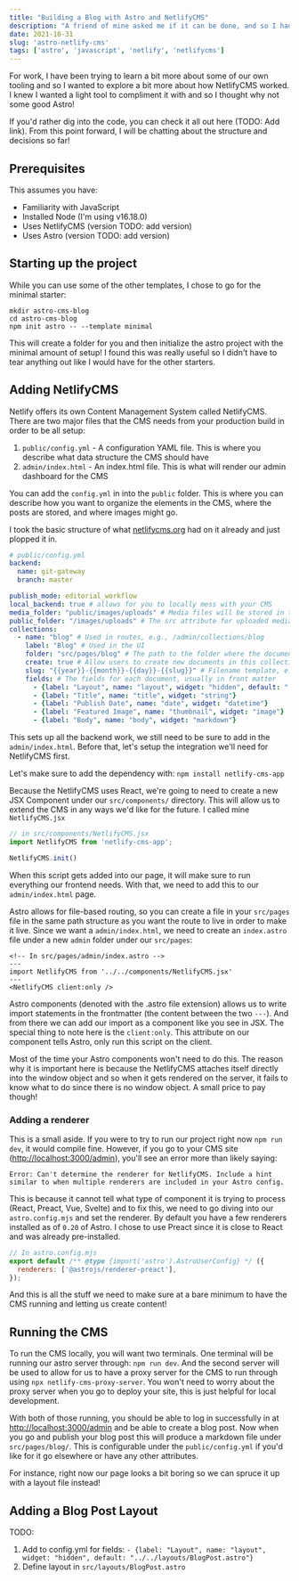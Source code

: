 ```yaml
---
title: "Building a Blog with Astro and NetlifyCMS"
description: "A friend of mine asked me if it can be done, and so I had to figure it out!"
date: 2021-10-31
slug: 'astro-netlify-cms'
tags: ['astro', 'javascript', 'netlify', 'netlifycms']
---
```


For work, I have been trying to learn a bit more about some of our own tooling and so I wanted to explore
a bit more about how NetlifyCMS worked. I knew I wanted a light tool to compliment it with and so I thought
why not some good Astro!

<Callout>
  If you'd rather dig into the code, you can check it all out here (TODO: Add link). From this point forward,
  I will be chatting about the structure and decisions so far!
</Callout>

## Prerequisites

This assumes you have:
- Familiarity with JavaScript
- Installed Node (I'm using v16.18.0)
- Uses NetlifyCMS (version TODO: add version)
- Uses Astro (version TODO: add version)

## Starting up the project

While you can use some of the other templates, I chose to go for the minimal starter:

```shell
mkdir astro-cms-blog
cd astro-cms-blog
npm init astro -- --template minimal
```

This will create a folder for you and then initialize the astro project with the
minimal amount of setup! I found this was really useful so I didn't have to tear
anything out like I would have for the other starters.

## Adding NetlifyCMS

Netlify offers its own Content Management System called NetlifyCMS. There are two
major files that the CMS needs from your production build in order to be all setup:
1. `public/config.yml` - A configuration YAML file. This is where you describe what data structure
the CMS should have
2. `admin/index.html` - An index.html file. This is what will render our admin dashboard for the CMS

You can add the `config.yml` in into the `public` folder. This is where you can describe how you want
to organize the elements in the CMS, where the posts are stored, and where images might go.

I took the basic structure of what [netlifycms.org](netlifycms.org) had on it already and just plopped it in.

```yaml
# public/config.yml
backend:
  name: git-gateway
  branch: master

publish_mode: editorial_workflow
local_backend: true # allows for you to locally mess with your CMS
media_folder: "public/images/uploads" # Media files will be stored in the repo under public/images/uploads
public_folder: "/images/uploads" # The src attribute for uploaded media will begin with /images/uploads
collections:
  - name: "blog" # Used in routes, e.g., /admin/collections/blog
    label: "Blog" # Used in the UI
    folder: "src/pages/blog" # The path to the folder where the documents are stored
    create: true # Allow users to create new documents in this collection
    slug: "{{year}}-{{month}}-{{day}}-{{slug}}" # Filename template, e.g., YYYY-MM-DD-title.md
    fields: # The fields for each document, usually in front matter
      - {label: "Layout", name: "layout", widget: "hidden", default: "../../layouts/BlogPostLayout.astro"}
      - {label: "Title", name: "title", widget: "string"}
      - {label: "Publish Date", name: "date", widget: "datetime"}
      - {label: "Featured Image", name: "thumbnail", widget: "image"}
      - {label: "Body", name: "body", widget: "markdown"}
```

This sets up all the backend work, we still need to be sure to add in the `admin/index.html`. Before that,
let's setup the integration we'll need for NetlifyCMS first.

Let's make sure to add the dependency with: `npm install netlify-cms-app`

Because the NetlifyCMS uses React, we're going to need to create a new JSX Component under our `src/components/`
directory. This will allow us to extend the CMS in any ways we'd like for the future. I called mine `NetlifyCMS.jsx`

```js
// in src/components/NetlifyCMS.jsx
import NetlifyCMS from 'netlify-cms-app';

NetlifyCMS.init()
```

When this script gets added into our page, it will make sure to run everything our frontend needs. With that,
we need to add this to our `admin/index.html` page.

Astro allows for file-based routing, so you can create a file in your `src/pages` file in the same
path structure as you want the route to live in order to make it live. Since we want a `admin/index.html`,
we need to create an `index.astro` file under a new `admin` folder under our `src/pages`:

```astro
<!-- In src/pages/admin/index.astro -->
---
import NetlifyCMS from '../../components/NetlifyCMS.jsx'
---
<NetlifyCMS client:only />
```

Astro components (denoted with the .astro file extension) allows us to write import statements in the frontmatter
(the content between the two `---`). And from there we can add our import as a component like you see in JSX. The special
thing to note here is the `client:only`. This attribute on our component tells Astro, only run this script on the client.

Most of the time your Astro components won't need to do this. The reason why it is important here is because the NetlifyCMS
attaches itself directly into the window object and so when it gets rendered on the server, it fails to know what to do
since there is no window object. A small price to pay though!

### Adding a renderer

This is a small aside. If you were to try to run our project right now `npm run dev`, it would compile fine. However, if you go to your
CMS site ([http://localhost:3000/admin](http://localhost:3000/admin)), you'll see an error more than likely saying:

```
Error: Can't determine the renderer for NetlifyCMS. Include a hint similar to when multiple renderers are included in your Astro config.
```

This is because it cannot tell what type of component it is trying to process (React, Preact, Vue, Svelte) and to fix this, we need
to go diving into our `astro.config.mjs` and set the renderer. By default you have a few renderers installed as of `0.20` of Astro.
I chose to use Preact since it is close to React and was already pre-installed.

```js {3}
// In astro.config.mjs
export default /** @type {import('astro').AstroUserConfig} */ ({
  renderers: ['@astrojs/renderer-preact'],
});
```

And this is all the stuff we need to make sure at a bare minimum to have the CMS running and letting
us create content!

## Running the CMS

To run the CMS locally, you will want two terminals. One terminal will be running our astro server through: `npm run dev`.
And the second server will be used to allow for us to have a proxy server for the CMS to run through using `npx netlify-cms-proxy-server`.
You won't need to worry about the proxy server when you go to deploy your site, this is just helpful for local development.

With both of those running, you should be able to log in successfully in at [http://localhost:3000/admin](http://localhost:3000/admin) and be able to create
a blog post. Now when you go and publish your blog post this will produce a markdown file under `src/pages/blog/`. This is configurable
under the `public/config.yml` if you'd like for it go elsewhere or have any other attributes.

For instance, right now our page looks a bit boring so we can spruce it up with a layout file instead!

## Adding a Blog Post Layout

TODO:
1. Add to config.yml for fields: `- {label: "Layout", name: "layout", widget: "hidden", default: "../../layouts/BlogPost.astro"}`
2. Define layout in `src/layouts/BlogPost.astro`
